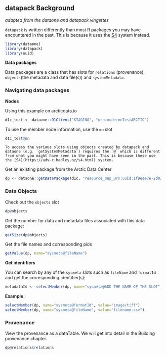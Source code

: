## datapack Background
*adapted from the dataone and datapack vingettes*

`datapack` is written differently than most R packages you may have encountered in the past. This is because it uses the [S4](https://adv-r.hadley.nz/s4.html) system instead.

```r
library(dataone)
library(datapack)
library(uuid)
```

**Data packages**

Data packages are a class that has slots for `relations` (provenance), `objects`(the metadata and data file(s)) and `systemMetadata`.

### Navigating data packages

**Nodes**

Using this example on arcticdata.io
```r
d1c_test <- dataone::D1Client("STAGING", "urn:node:mnTestARCTIC")
```

To use the member node information, use the `mn` slot
```r
d1c_test@mn
```

```block
To access the various slots using objects created by datapack and dataone (e.g. `getSystemMetadata`) requires the `@` which is different from what you might have seen in the past. This is because these use the [S4](https://adv-r.hadley.nz/s4.html) system.
```

Get an existing package from the Arctic Data Center
```r
dp <- dataone::getDataPackage(d1c, "resource_map_urn:uuid:1f9eee7e-2d03-43c4-ad7f-f300e013ab28")
```

### Data Objects
Check out the `objects` slot
```r
dp@objects
```

Get the number for data and metadata files associated with this data package:
```r
getSize(dp@objects)
```

Get the file names and corresponding pids
```r
getValue(dp, name="sysmeta@fileName")
```

**Get identifiers**

You can search by any of the `sysmeta` slots such as `fileName` and `formatId` and get the corresponding identifier(s):
```r
metadataId <- selectMember(dp, name="sysmeta@ADD THE NAME OF THE SLOT", value="PATTERN TO SEARCH BY")
```

**Example:**
```r
selectMember(dp, name="sysmeta@formatId", value="image/tiff")
selectMember(dp, name="sysmeta@fileName", value="filename.csv")
```


### Provenance

View the provenance as a dataTable. We will get into detail in the Building provenance chapter.
```r
dp@relations$relations
```
